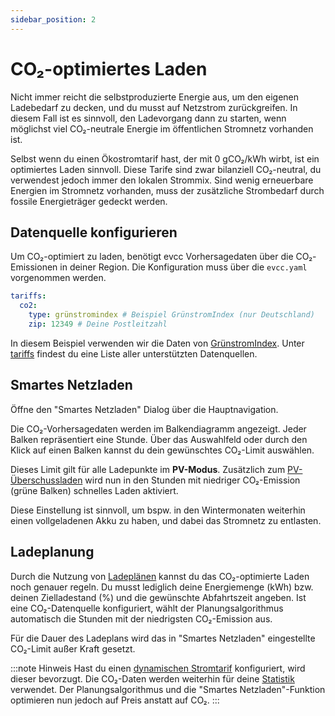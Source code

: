 ```yaml
---
sidebar_position: 2
---
```



# CO₂-optimiertes Laden

Nicht immer reicht die selbstproduzierte Energie aus, um den eigenen Ladebedarf zu decken, und du musst auf Netzstrom zurückgreifen.
In diesem Fall ist es sinnvoll, den Ladevorgang dann zu starten, wenn möglichst viel CO₂-neutrale Energie im öffentlichen Stromnetz vorhanden ist.

Selbst wenn du einen Ökostromtarif hast, der mit 0 gCO₂/kWh wirbt, ist ein optimiertes Laden sinnvoll.
Diese Tarife sind zwar bilanziell CO₂-neutral, du verwendest jedoch immer den lokalen Strommix.
Sind wenig erneuerbare Energien im Stromnetz vorhanden, muss der zusätzliche Strombedarf durch fossile Energieträger gedeckt werden.

## Datenquelle konfigurieren

Um CO₂-optimiert zu laden, benötigt evcc Vorhersagedaten über die CO₂-Emissionen in deiner Region.
Die Konfiguration muss über die `evcc.yaml` vorgenommen werden.

```yaml
tariffs:
  co2:
    type: grünstromindex # Beispiel GrünstromIndex (nur Deutschland)
    zip: 12349 # Deine Postleitzahl
```

In diesem Beispiel verwenden wir die Daten von [GrünstromIndex](https://www.gruenstromindex.de/).
Unter [tariffs](../reference/configuration/tariffs/#co2) findest du eine Liste aller unterstützten Datenquellen.

## Smartes Netzladen

Öffne den "Smartes Netzladen" Dialog über die Hauptnavigation.

<Screenshot name="features/screenshots/co2-modal-navigation" caption="Screenshot der Hauptnavigation. Cursor klickt auf Smartes Netzladen" />

Die CO₂-Vorhersagedaten werden im Balkendiagramm angezeigt.
Jeder Balken repräsentiert eine Stunde.
Über das Auswahlfeld oder durch den Klick auf einen Balken kannst du dein gewünschtes CO₂-Limit auswählen.

<Screenshot name="features/screenshots/co2-modal" caption="Screenshot vom Smartes Netzladen Dialog mit eingestelltem Preislimit" />

Dieses Limit gilt für alle Ladepunkte im **PV-Modus**.
Zusätzlich zum [PV-Überschussladen](../solar-surplus-charging) wird nun in den Stunden mit niedriger CO₂-Emission (grüne Balken) schnelles Laden aktiviert.

Diese Einstellung ist sinnvoll, um bspw. in den Wintermonaten weiterhin einen vollgeladenen Akku zu haben, und dabei das Stromnetz zu entlasten.

## Ladeplanung

Durch die Nutzung von [Ladeplänen](./charging-plans) kannst du das CO₂-optimierte Laden noch genauer regeln.
Du musst lediglich deine Energiemenge (kWh) bzw. deinen Zielladestand (%) und die gewünschte Abfahrtszeit angeben.
Ist eine CO₂-Datenquelle konfiguriert, wählt der Planungsalgorithmus automatisch die Stunden mit der niedrigsten CO₂-Emission aus.

<Screenshot name="features/screenshots/co2-plan" caption="Screenshot des Ladeplan Dialogs mit optimierter CO₂-Ladung" />

Für die Dauer des Ladeplans wird das in "Smartes Netzladen" eingestellte CO₂-Limit außer Kraft gesetzt.

:::note Hinweis
Hast du einen [dynamischen Stromtarif](./dynamic-prices) konfiguriert, wird dieser bevorzugt.
Die CO₂-Daten werden weiterhin für deine [Statistik](./statistics) verwendet.
Der Planungsalgorithmus und die "Smartes Netzladen"-Funktion optimieren nun jedoch auf Preis anstatt auf CO₂.
:::